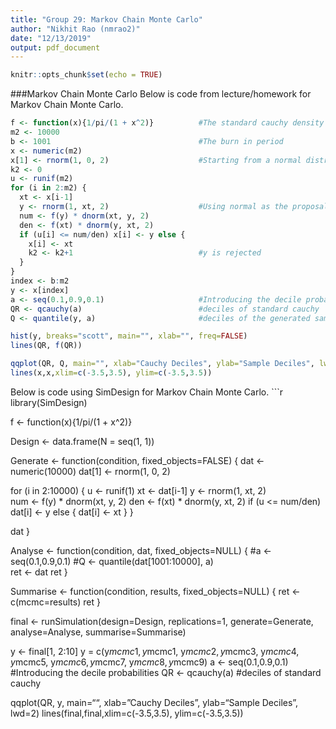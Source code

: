 ---
title: "Group 29: Markov Chain Monte Carlo"
author: "Nikhit Rao (nmrao2)"
date: "12/13/2019"
output: pdf_document
---

```{r setup, include=FALSE}
knitr::opts_chunk$set(echo = TRUE)
```


###Markov Chain Monte Carlo
Below is code from lecture/homework for Markov Chain Monte Carlo.
```{r normalmcmc}
f <- function(x){1/pi/(1 + x^2)}          #The standard cauchy density
m2 <- 10000
b <- 1001                                 #The burn in period
x <- numeric(m2)
x[1] <- rnorm(1, 0, 2)                    #Starting from a normal distribution with mean 0
k2 <- 0
u <- runif(m2)
for (i in 2:m2) {
  xt <- x[i-1]
  y <- rnorm(1, xt, 2)                    #Using normal as the proposal distribution
  num <- f(y) * dnorm(xt, y, 2)
  den <- f(xt) * dnorm(y, xt, 2)
  if (u[i] <= num/den) x[i] <- y else {
    x[i] <- xt
    k2 <- k2+1                            #y is rejected
  }
}
index <- b:m2
y <- x[index]
a <- seq(0.1,0.9,0.1)                     #Introducing the decile probabilities
QR <- qcauchy(a)                          #deciles of standard cauchy
Q <- quantile(y, a)                       #deciles of the generated sample

hist(y, breaks="scott", main="", xlab="", freq=FALSE)
lines(QR, f(QR))

qqplot(QR, Q, main="", xlab="Cauchy Deciles", ylab="Sample Deciles", lwd=2)
lines(x,x,xlim=c(-3.5,3.5), ylim=c(-3.5,3.5))
```

Below is code using SimDesign for Markov Chain Monte Carlo.
```{r simdesigncmc}
library(SimDesign)

f <- function(x){1/pi/(1 + x^2)}

Design <- data.frame(N = seq(1, 1))
  
Generate <- function(condition, fixed_objects=FALSE) {
  dat <- numeric(10000)
  dat[1] <- rnorm(1, 0, 2)

  for (i in 2:10000) {
    u <- runif(1)
    xt <- dat[i-1]
    y <- rnorm(1, xt, 2)                    
    num <- f(y) * dnorm(xt, y, 2)
    den <- f(xt) * dnorm(y, xt, 2)
    if (u <= num/den) dat[i] <- y else {
      dat[i] <- xt
    }
  }
  
  dat
}

Analyse <- function(condition, dat, fixed_objects=NULL) {
  #a <- seq(0.1,0.9,0.1)
  #Q <- quantile(dat[1001:10000], a)  
  ret <- dat
  ret
}

Summarise <- function(condition, results, fixed_objects=NULL) {
  ret <- c(mcmc=results)
  ret
}

final <- runSimulation(design=Design, replications=1, generate=Generate, analyse=Analyse, summarise=Summarise)

y <- final[1, 2:10]
y = c(y$mcmc1, y$mcmc1, y$mcmc2, y$mcmc3, y$mcmc4, y$mcmc5, y$mcmc6, y$mcmc7, y$mcmc8, y$mcmc9)
a <- seq(0.1,0.9,0.1)                     #Introducing the decile probabilities
QR <- qcauchy(a)                          #deciles of standard cauchy

qqplot(QR, y, main="", xlab="Cauchy Deciles", ylab="Sample Deciles", lwd=2)
lines(final,final,xlim=c(-3.5,3.5), ylim=c(-3.5,3.5))
